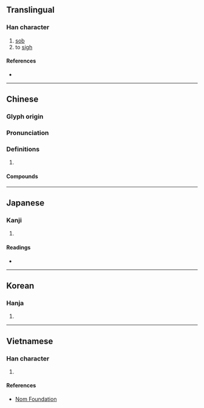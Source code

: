 {{character info/new}}
==Translingual==

===Han character===
{{Han char|rn=76|rad=欠|as=07|sn=11|four=47282|canj=KBNO|ids=⿰希欠}}

# [[sob]]
# to [[sigh]]

====References====
* {{Han ref|kx=0568.040|dkj=16087|dj=0956.170|hdz=32140.060|uh=6B37|ud=27447|bh=D5D8|bd=54744}}

----

==Chinese==
{{zh-forms}}

===Glyph origin===
{{Han etym}}

===Pronunciation===
{{zh-pron
|m=xī
|c=hei1
|mc=y
|oc=y
|ma=
|cat=v
}}

===Definitions===
{{zh-hanzi}}

# {{rfdef|zh}}

====Compounds====
{{zh-der|絫欷|欷吁|歔欷|欷歔}}

----

==Japanese==

===Kanji===
{{ja-kanji|grade=|rs=欠07}}

# {{rfdef|ja|sort=欠07}}

====Readings====
* {{ja-readings
|goon=け
|kanon=き
|kun=なげ-く
}}

----

==Korean==

===Hanja===
{{ko-hanja|hangeul=희|eumhun=|rv=hui|mr=hŭi|y=huy}}

# {{rfdef|ko|sort=欠07}}

----

==Vietnamese==

===Han character===
{{vi-hantu|rs=欠07|hi}}

# {{rfdef|vi|sort=欠07}}

====References====
* [http://nomfoundation.org/common/nom_details.php?codepoint=6b37 Nom Foundation]